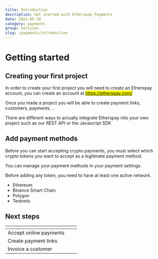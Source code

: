 ```yaml
---
title: Introduction
description: Get started with Etherspay Payments
date: 2021-05-28
category: payments
group: services
slug: /payments/introduction
---
```


# Getting started

## Creating your first project

In order to create your first project you will need to create an Etherspay account, you can create an account at [<mark>https://etherspay.com/</mark>](https://etherspay.com/login)

Once you made a project you will be able to create payment links, customers, payments, ..

There are different ways to actually integrate Etherspay into your own project such as our REST API or the Javascript SDK

## Add payment methods

Before you can start accepting crypto payments, you must select which crypto tokens you want to accept as a legitimate payment method.

You can manage your payment methods in your payment settings.

Before adding any token, you need to have at least one active network.

- Ethereum
- Binance Smart Chain
- Polygon
- Testnets

## Next steps

<table data-view="cards">
  <thead>
    <tr>
      <th></th>
      <th></th>
      <th></th>
    </tr>
  </thead>
  <tbody>
    <tr>
      <td>Accept online payments</td>
      <td></td>
      <td></td>
    </tr>
    <tr>
      <td>Create payment links</td>
      <td></td>
      <td></td>
    </tr>
    <tr>
      <td>Invoice a customer</td>
      <td></td>
      <td></td>
    </tr>
  </tbody>
</table>
